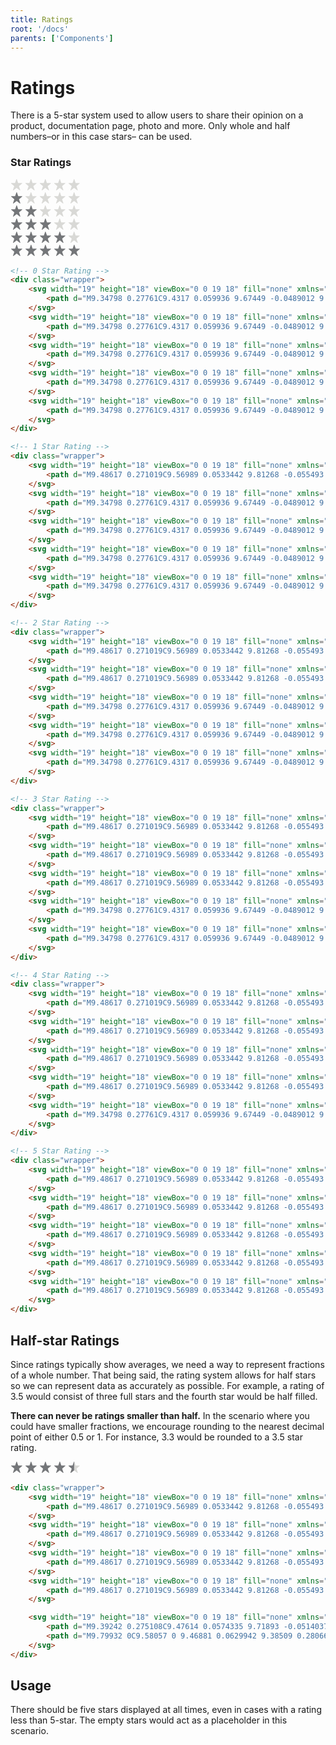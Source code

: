 ```yaml
---
title: Ratings
root: '/docs'
parents: ['Components']
---
```



# Ratings

There is a 5-star system used to allow users to share their opinion on a product, documentation page, photo and more. Only whole and half numbers–or in this case stars– can be used.

### Star Ratings

<ComponentPreview>
<div class="wrapper">
    <svg width="19" height="18" viewBox="0 0 19 18" fill="none" xmlns="http://www.w3.org/2000/svg">
        <path d="M9.34798 0.27761C9.4317 0.059936 9.67449 -0.0489012 9.8838 0.0348197C10.001 0.0766801 10.0847 0.168773 10.1266 0.27761L12.2447 6.28877H18.2308C18.4652 6.28877 18.6494 6.47296 18.6494 6.70738C18.6494 6.83296 18.5991 6.95017 18.5071 7.02552L13.5089 11.1697L15.6019 17.4571C15.6773 17.6748 15.5517 17.9176 15.334 17.9846C15.2084 18.0264 15.0661 18.0013 14.9573 17.926L9.74147 14.0999L4.52566 17.926C4.34147 18.0599 4.07356 18.0181 3.93961 17.8339C3.86426 17.7251 3.83914 17.5827 3.881 17.4571L5.97403 11.1697L0.975888 7.02552C0.800074 6.87482 0.774958 6.60691 0.934028 6.4311C1.00938 6.33901 1.11821 6.28877 1.2438 6.28877H7.22984L9.34798 0.27761Z" fill="#D9D9D6" />
    </svg>
    <svg width="19" height="18" viewBox="0 0 19 18" fill="none" xmlns="http://www.w3.org/2000/svg">
        <path d="M9.34798 0.27761C9.4317 0.059936 9.67449 -0.0489012 9.8838 0.0348197C10.001 0.0766801 10.0847 0.168773 10.1266 0.27761L12.2447 6.28877H18.2308C18.4652 6.28877 18.6494 6.47296 18.6494 6.70738C18.6494 6.83296 18.5991 6.95017 18.5071 7.02552L13.5089 11.1697L15.6019 17.4571C15.6773 17.6748 15.5517 17.9176 15.334 17.9846C15.2084 18.0264 15.0661 18.0013 14.9573 17.926L9.74147 14.0999L4.52566 17.926C4.34147 18.0599 4.07356 18.0181 3.93961 17.8339C3.86426 17.7251 3.83914 17.5827 3.881 17.4571L5.97403 11.1697L0.975888 7.02552C0.800074 6.87482 0.774958 6.60691 0.934028 6.4311C1.00938 6.33901 1.11821 6.28877 1.2438 6.28877H7.22984L9.34798 0.27761Z" fill="#D9D9D6" />
    </svg>
    <svg width="19" height="18" viewBox="0 0 19 18" fill="none" xmlns="http://www.w3.org/2000/svg">
        <path d="M9.34798 0.27761C9.4317 0.059936 9.67449 -0.0489012 9.8838 0.0348197C10.001 0.0766801 10.0847 0.168773 10.1266 0.27761L12.2447 6.28877H18.2308C18.4652 6.28877 18.6494 6.47296 18.6494 6.70738C18.6494 6.83296 18.5991 6.95017 18.5071 7.02552L13.5089 11.1697L15.6019 17.4571C15.6773 17.6748 15.5517 17.9176 15.334 17.9846C15.2084 18.0264 15.0661 18.0013 14.9573 17.926L9.74147 14.0999L4.52566 17.926C4.34147 18.0599 4.07356 18.0181 3.93961 17.8339C3.86426 17.7251 3.83914 17.5827 3.881 17.4571L5.97403 11.1697L0.975888 7.02552C0.800074 6.87482 0.774958 6.60691 0.934028 6.4311C1.00938 6.33901 1.11821 6.28877 1.2438 6.28877H7.22984L9.34798 0.27761Z" fill="#D9D9D6" />
    </svg>
    <svg width="19" height="18" viewBox="0 0 19 18" fill="none" xmlns="http://www.w3.org/2000/svg">
        <path d="M9.34798 0.27761C9.4317 0.059936 9.67449 -0.0489012 9.8838 0.0348197C10.001 0.0766801 10.0847 0.168773 10.1266 0.27761L12.2447 6.28877H18.2308C18.4652 6.28877 18.6494 6.47296 18.6494 6.70738C18.6494 6.83296 18.5991 6.95017 18.5071 7.02552L13.5089 11.1697L15.6019 17.4571C15.6773 17.6748 15.5517 17.9176 15.334 17.9846C15.2084 18.0264 15.0661 18.0013 14.9573 17.926L9.74147 14.0999L4.52566 17.926C4.34147 18.0599 4.07356 18.0181 3.93961 17.8339C3.86426 17.7251 3.83914 17.5827 3.881 17.4571L5.97403 11.1697L0.975888 7.02552C0.800074 6.87482 0.774958 6.60691 0.934028 6.4311C1.00938 6.33901 1.11821 6.28877 1.2438 6.28877H7.22984L9.34798 0.27761Z" fill="#D9D9D6" />
    </svg>
    <svg width="19" height="18" viewBox="0 0 19 18" fill="none" xmlns="http://www.w3.org/2000/svg">
        <path d="M9.34798 0.27761C9.4317 0.059936 9.67449 -0.0489012 9.8838 0.0348197C10.001 0.0766801 10.0847 0.168773 10.1266 0.27761L12.2447 6.28877H18.2308C18.4652 6.28877 18.6494 6.47296 18.6494 6.70738C18.6494 6.83296 18.5991 6.95017 18.5071 7.02552L13.5089 11.1697L15.6019 17.4571C15.6773 17.6748 15.5517 17.9176 15.334 17.9846C15.2084 18.0264 15.0661 18.0013 14.9573 17.926L9.74147 14.0999L4.52566 17.926C4.34147 18.0599 4.07356 18.0181 3.93961 17.8339C3.86426 17.7251 3.83914 17.5827 3.881 17.4571L5.97403 11.1697L0.975888 7.02552C0.800074 6.87482 0.774958 6.60691 0.934028 6.4311C1.00938 6.33901 1.11821 6.28877 1.2438 6.28877H7.22984L9.34798 0.27761Z" fill="#D9D9D6" />
    </svg>
</div>
<div class="wrapper">
    <svg width="19" height="18" viewBox="0 0 19 18" fill="none" xmlns="http://www.w3.org/2000/svg">
        <path d="M9.48617 0.271019C9.56989 0.0533442 9.81268 -0.055493 10.022 0.0282279C10.1392 0.0700883 10.2229 0.162181 10.2648 0.271019L12.3829 6.28218H18.369C18.6034 6.28218 18.7876 6.46637 18.7876 6.70079C18.7876 6.82637 18.7373 6.94358 18.6452 7.01893L13.6471 11.1631L15.7401 17.4506C15.8155 17.6682 15.6899 17.911 15.4722 17.978C15.3466 18.0199 15.2043 17.9947 15.0955 17.9194L9.87965 14.0933L4.66384 17.9194C4.47965 18.0533 4.21175 18.0115 4.07779 17.8273C4.00244 17.7185 3.97733 17.5761 4.01919 17.4506L6.11221 11.1631L1.11407 7.01893C0.938258 6.86823 0.913142 6.60032 1.07221 6.42451C1.14756 6.33241 1.2564 6.28218 1.38198 6.28218H7.36803L9.48617 0.271019Z" fill="#747679" />
    </svg>
    <svg width="19" height="18" viewBox="0 0 19 18" fill="none" xmlns="http://www.w3.org/2000/svg">
        <path d="M9.34798 0.27761C9.4317 0.059936 9.67449 -0.0489012 9.8838 0.0348197C10.001 0.0766801 10.0847 0.168773 10.1266 0.27761L12.2447 6.28877H18.2308C18.4652 6.28877 18.6494 6.47296 18.6494 6.70738C18.6494 6.83296 18.5991 6.95017 18.5071 7.02552L13.5089 11.1697L15.6019 17.4571C15.6773 17.6748 15.5517 17.9176 15.334 17.9846C15.2084 18.0264 15.0661 18.0013 14.9573 17.926L9.74147 14.0999L4.52566 17.926C4.34147 18.0599 4.07356 18.0181 3.93961 17.8339C3.86426 17.7251 3.83914 17.5827 3.881 17.4571L5.97403 11.1697L0.975888 7.02552C0.800074 6.87482 0.774958 6.60691 0.934028 6.4311C1.00938 6.33901 1.11821 6.28877 1.2438 6.28877H7.22984L9.34798 0.27761Z" fill="#D9D9D6" />
    </svg>
    <svg width="19" height="18" viewBox="0 0 19 18" fill="none" xmlns="http://www.w3.org/2000/svg">
        <path d="M9.34798 0.27761C9.4317 0.059936 9.67449 -0.0489012 9.8838 0.0348197C10.001 0.0766801 10.0847 0.168773 10.1266 0.27761L12.2447 6.28877H18.2308C18.4652 6.28877 18.6494 6.47296 18.6494 6.70738C18.6494 6.83296 18.5991 6.95017 18.5071 7.02552L13.5089 11.1697L15.6019 17.4571C15.6773 17.6748 15.5517 17.9176 15.334 17.9846C15.2084 18.0264 15.0661 18.0013 14.9573 17.926L9.74147 14.0999L4.52566 17.926C4.34147 18.0599 4.07356 18.0181 3.93961 17.8339C3.86426 17.7251 3.83914 17.5827 3.881 17.4571L5.97403 11.1697L0.975888 7.02552C0.800074 6.87482 0.774958 6.60691 0.934028 6.4311C1.00938 6.33901 1.11821 6.28877 1.2438 6.28877H7.22984L9.34798 0.27761Z" fill="#D9D9D6" />
    </svg>
    <svg width="19" height="18" viewBox="0 0 19 18" fill="none" xmlns="http://www.w3.org/2000/svg">
        <path d="M9.34798 0.27761C9.4317 0.059936 9.67449 -0.0489012 9.8838 0.0348197C10.001 0.0766801 10.0847 0.168773 10.1266 0.27761L12.2447 6.28877H18.2308C18.4652 6.28877 18.6494 6.47296 18.6494 6.70738C18.6494 6.83296 18.5991 6.95017 18.5071 7.02552L13.5089 11.1697L15.6019 17.4571C15.6773 17.6748 15.5517 17.9176 15.334 17.9846C15.2084 18.0264 15.0661 18.0013 14.9573 17.926L9.74147 14.0999L4.52566 17.926C4.34147 18.0599 4.07356 18.0181 3.93961 17.8339C3.86426 17.7251 3.83914 17.5827 3.881 17.4571L5.97403 11.1697L0.975888 7.02552C0.800074 6.87482 0.774958 6.60691 0.934028 6.4311C1.00938 6.33901 1.11821 6.28877 1.2438 6.28877H7.22984L9.34798 0.27761Z" fill="#D9D9D6" />
    </svg>
    <svg width="19" height="18" viewBox="0 0 19 18" fill="none" xmlns="http://www.w3.org/2000/svg">
        <path d="M9.34798 0.27761C9.4317 0.059936 9.67449 -0.0489012 9.8838 0.0348197C10.001 0.0766801 10.0847 0.168773 10.1266 0.27761L12.2447 6.28877H18.2308C18.4652 6.28877 18.6494 6.47296 18.6494 6.70738C18.6494 6.83296 18.5991 6.95017 18.5071 7.02552L13.5089 11.1697L15.6019 17.4571C15.6773 17.6748 15.5517 17.9176 15.334 17.9846C15.2084 18.0264 15.0661 18.0013 14.9573 17.926L9.74147 14.0999L4.52566 17.926C4.34147 18.0599 4.07356 18.0181 3.93961 17.8339C3.86426 17.7251 3.83914 17.5827 3.881 17.4571L5.97403 11.1697L0.975888 7.02552C0.800074 6.87482 0.774958 6.60691 0.934028 6.4311C1.00938 6.33901 1.11821 6.28877 1.2438 6.28877H7.22984L9.34798 0.27761Z" fill="#D9D9D6" />
    </svg>
</div>
<div class="wrapper">
    <svg width="19" height="18" viewBox="0 0 19 18" fill="none" xmlns="http://www.w3.org/2000/svg">
        <path d="M9.48617 0.271019C9.56989 0.0533442 9.81268 -0.055493 10.022 0.0282279C10.1392 0.0700883 10.2229 0.162181 10.2648 0.271019L12.3829 6.28218H18.369C18.6034 6.28218 18.7876 6.46637 18.7876 6.70079C18.7876 6.82637 18.7373 6.94358 18.6452 7.01893L13.6471 11.1631L15.7401 17.4506C15.8155 17.6682 15.6899 17.911 15.4722 17.978C15.3466 18.0199 15.2043 17.9947 15.0955 17.9194L9.87965 14.0933L4.66384 17.9194C4.47965 18.0533 4.21175 18.0115 4.07779 17.8273C4.00244 17.7185 3.97733 17.5761 4.01919 17.4506L6.11221 11.1631L1.11407 7.01893C0.938258 6.86823 0.913142 6.60032 1.07221 6.42451C1.14756 6.33241 1.2564 6.28218 1.38198 6.28218H7.36803L9.48617 0.271019Z" fill="#747679" />
    </svg>
    <svg width="19" height="18" viewBox="0 0 19 18" fill="none" xmlns="http://www.w3.org/2000/svg">
        <path d="M9.48617 0.271019C9.56989 0.0533442 9.81268 -0.055493 10.022 0.0282279C10.1392 0.0700883 10.2229 0.162181 10.2648 0.271019L12.3829 6.28218H18.369C18.6034 6.28218 18.7876 6.46637 18.7876 6.70079C18.7876 6.82637 18.7373 6.94358 18.6452 7.01893L13.6471 11.1631L15.7401 17.4506C15.8155 17.6682 15.6899 17.911 15.4722 17.978C15.3466 18.0199 15.2043 17.9947 15.0955 17.9194L9.87965 14.0933L4.66384 17.9194C4.47965 18.0533 4.21175 18.0115 4.07779 17.8273C4.00244 17.7185 3.97733 17.5761 4.01919 17.4506L6.11221 11.1631L1.11407 7.01893C0.938258 6.86823 0.913142 6.60032 1.07221 6.42451C1.14756 6.33241 1.2564 6.28218 1.38198 6.28218H7.36803L9.48617 0.271019Z" fill="#747679" />
    </svg>
    <svg width="19" height="18" viewBox="0 0 19 18" fill="none" xmlns="http://www.w3.org/2000/svg">
        <path d="M9.34798 0.27761C9.4317 0.059936 9.67449 -0.0489012 9.8838 0.0348197C10.001 0.0766801 10.0847 0.168773 10.1266 0.27761L12.2447 6.28877H18.2308C18.4652 6.28877 18.6494 6.47296 18.6494 6.70738C18.6494 6.83296 18.5991 6.95017 18.5071 7.02552L13.5089 11.1697L15.6019 17.4571C15.6773 17.6748 15.5517 17.9176 15.334 17.9846C15.2084 18.0264 15.0661 18.0013 14.9573 17.926L9.74147 14.0999L4.52566 17.926C4.34147 18.0599 4.07356 18.0181 3.93961 17.8339C3.86426 17.7251 3.83914 17.5827 3.881 17.4571L5.97403 11.1697L0.975888 7.02552C0.800074 6.87482 0.774958 6.60691 0.934028 6.4311C1.00938 6.33901 1.11821 6.28877 1.2438 6.28877H7.22984L9.34798 0.27761Z" fill="#D9D9D6" />
    </svg>
    <svg width="19" height="18" viewBox="0 0 19 18" fill="none" xmlns="http://www.w3.org/2000/svg">
        <path d="M9.34798 0.27761C9.4317 0.059936 9.67449 -0.0489012 9.8838 0.0348197C10.001 0.0766801 10.0847 0.168773 10.1266 0.27761L12.2447 6.28877H18.2308C18.4652 6.28877 18.6494 6.47296 18.6494 6.70738C18.6494 6.83296 18.5991 6.95017 18.5071 7.02552L13.5089 11.1697L15.6019 17.4571C15.6773 17.6748 15.5517 17.9176 15.334 17.9846C15.2084 18.0264 15.0661 18.0013 14.9573 17.926L9.74147 14.0999L4.52566 17.926C4.34147 18.0599 4.07356 18.0181 3.93961 17.8339C3.86426 17.7251 3.83914 17.5827 3.881 17.4571L5.97403 11.1697L0.975888 7.02552C0.800074 6.87482 0.774958 6.60691 0.934028 6.4311C1.00938 6.33901 1.11821 6.28877 1.2438 6.28877H7.22984L9.34798 0.27761Z" fill="#D9D9D6" />
    </svg>
    <svg width="19" height="18" viewBox="0 0 19 18" fill="none" xmlns="http://www.w3.org/2000/svg">
        <path d="M9.34798 0.27761C9.4317 0.059936 9.67449 -0.0489012 9.8838 0.0348197C10.001 0.0766801 10.0847 0.168773 10.1266 0.27761L12.2447 6.28877H18.2308C18.4652 6.28877 18.6494 6.47296 18.6494 6.70738C18.6494 6.83296 18.5991 6.95017 18.5071 7.02552L13.5089 11.1697L15.6019 17.4571C15.6773 17.6748 15.5517 17.9176 15.334 17.9846C15.2084 18.0264 15.0661 18.0013 14.9573 17.926L9.74147 14.0999L4.52566 17.926C4.34147 18.0599 4.07356 18.0181 3.93961 17.8339C3.86426 17.7251 3.83914 17.5827 3.881 17.4571L5.97403 11.1697L0.975888 7.02552C0.800074 6.87482 0.774958 6.60691 0.934028 6.4311C1.00938 6.33901 1.11821 6.28877 1.2438 6.28877H7.22984L9.34798 0.27761Z" fill="#D9D9D6" />
    </svg>
</div>
<div class="wrapper">
    <svg width="19" height="18" viewBox="0 0 19 18" fill="none" xmlns="http://www.w3.org/2000/svg">
        <path d="M9.48617 0.271019C9.56989 0.0533442 9.81268 -0.055493 10.022 0.0282279C10.1392 0.0700883 10.2229 0.162181 10.2648 0.271019L12.3829 6.28218H18.369C18.6034 6.28218 18.7876 6.46637 18.7876 6.70079C18.7876 6.82637 18.7373 6.94358 18.6452 7.01893L13.6471 11.1631L15.7401 17.4506C15.8155 17.6682 15.6899 17.911 15.4722 17.978C15.3466 18.0199 15.2043 17.9947 15.0955 17.9194L9.87965 14.0933L4.66384 17.9194C4.47965 18.0533 4.21175 18.0115 4.07779 17.8273C4.00244 17.7185 3.97733 17.5761 4.01919 17.4506L6.11221 11.1631L1.11407 7.01893C0.938258 6.86823 0.913142 6.60032 1.07221 6.42451C1.14756 6.33241 1.2564 6.28218 1.38198 6.28218H7.36803L9.48617 0.271019Z" fill="#747679" />
    </svg>
    <svg width="19" height="18" viewBox="0 0 19 18" fill="none" xmlns="http://www.w3.org/2000/svg">
        <path d="M9.48617 0.271019C9.56989 0.0533442 9.81268 -0.055493 10.022 0.0282279C10.1392 0.0700883 10.2229 0.162181 10.2648 0.271019L12.3829 6.28218H18.369C18.6034 6.28218 18.7876 6.46637 18.7876 6.70079C18.7876 6.82637 18.7373 6.94358 18.6452 7.01893L13.6471 11.1631L15.7401 17.4506C15.8155 17.6682 15.6899 17.911 15.4722 17.978C15.3466 18.0199 15.2043 17.9947 15.0955 17.9194L9.87965 14.0933L4.66384 17.9194C4.47965 18.0533 4.21175 18.0115 4.07779 17.8273C4.00244 17.7185 3.97733 17.5761 4.01919 17.4506L6.11221 11.1631L1.11407 7.01893C0.938258 6.86823 0.913142 6.60032 1.07221 6.42451C1.14756 6.33241 1.2564 6.28218 1.38198 6.28218H7.36803L9.48617 0.271019Z" fill="#747679" />
    </svg>
    <svg width="19" height="18" viewBox="0 0 19 18" fill="none" xmlns="http://www.w3.org/2000/svg">
        <path d="M9.48617 0.271019C9.56989 0.0533442 9.81268 -0.055493 10.022 0.0282279C10.1392 0.0700883 10.2229 0.162181 10.2648 0.271019L12.3829 6.28218H18.369C18.6034 6.28218 18.7876 6.46637 18.7876 6.70079C18.7876 6.82637 18.7373 6.94358 18.6452 7.01893L13.6471 11.1631L15.7401 17.4506C15.8155 17.6682 15.6899 17.911 15.4722 17.978C15.3466 18.0199 15.2043 17.9947 15.0955 17.9194L9.87965 14.0933L4.66384 17.9194C4.47965 18.0533 4.21175 18.0115 4.07779 17.8273C4.00244 17.7185 3.97733 17.5761 4.01919 17.4506L6.11221 11.1631L1.11407 7.01893C0.938258 6.86823 0.913142 6.60032 1.07221 6.42451C1.14756 6.33241 1.2564 6.28218 1.38198 6.28218H7.36803L9.48617 0.271019Z" fill="#747679" />
    </svg>
    <svg width="19" height="18" viewBox="0 0 19 18" fill="none" xmlns="http://www.w3.org/2000/svg">
        <path d="M9.34798 0.27761C9.4317 0.059936 9.67449 -0.0489012 9.8838 0.0348197C10.001 0.0766801 10.0847 0.168773 10.1266 0.27761L12.2447 6.28877H18.2308C18.4652 6.28877 18.6494 6.47296 18.6494 6.70738C18.6494 6.83296 18.5991 6.95017 18.5071 7.02552L13.5089 11.1697L15.6019 17.4571C15.6773 17.6748 15.5517 17.9176 15.334 17.9846C15.2084 18.0264 15.0661 18.0013 14.9573 17.926L9.74147 14.0999L4.52566 17.926C4.34147 18.0599 4.07356 18.0181 3.93961 17.8339C3.86426 17.7251 3.83914 17.5827 3.881 17.4571L5.97403 11.1697L0.975888 7.02552C0.800074 6.87482 0.774958 6.60691 0.934028 6.4311C1.00938 6.33901 1.11821 6.28877 1.2438 6.28877H7.22984L9.34798 0.27761Z" fill="#D9D9D6" />
    </svg>
    <svg width="19" height="18" viewBox="0 0 19 18" fill="none" xmlns="http://www.w3.org/2000/svg">
        <path d="M9.34798 0.27761C9.4317 0.059936 9.67449 -0.0489012 9.8838 0.0348197C10.001 0.0766801 10.0847 0.168773 10.1266 0.27761L12.2447 6.28877H18.2308C18.4652 6.28877 18.6494 6.47296 18.6494 6.70738C18.6494 6.83296 18.5991 6.95017 18.5071 7.02552L13.5089 11.1697L15.6019 17.4571C15.6773 17.6748 15.5517 17.9176 15.334 17.9846C15.2084 18.0264 15.0661 18.0013 14.9573 17.926L9.74147 14.0999L4.52566 17.926C4.34147 18.0599 4.07356 18.0181 3.93961 17.8339C3.86426 17.7251 3.83914 17.5827 3.881 17.4571L5.97403 11.1697L0.975888 7.02552C0.800074 6.87482 0.774958 6.60691 0.934028 6.4311C1.00938 6.33901 1.11821 6.28877 1.2438 6.28877H7.22984L9.34798 0.27761Z" fill="#D9D9D6" />
    </svg>
</div>
<div class="wrapper">
    <svg width="19" height="18" viewBox="0 0 19 18" fill="none" xmlns="http://www.w3.org/2000/svg">
        <path d="M9.48617 0.271019C9.56989 0.0533442 9.81268 -0.055493 10.022 0.0282279C10.1392 0.0700883 10.2229 0.162181 10.2648 0.271019L12.3829 6.28218H18.369C18.6034 6.28218 18.7876 6.46637 18.7876 6.70079C18.7876 6.82637 18.7373 6.94358 18.6452 7.01893L13.6471 11.1631L15.7401 17.4506C15.8155 17.6682 15.6899 17.911 15.4722 17.978C15.3466 18.0199 15.2043 17.9947 15.0955 17.9194L9.87965 14.0933L4.66384 17.9194C4.47965 18.0533 4.21175 18.0115 4.07779 17.8273C4.00244 17.7185 3.97733 17.5761 4.01919 17.4506L6.11221 11.1631L1.11407 7.01893C0.938258 6.86823 0.913142 6.60032 1.07221 6.42451C1.14756 6.33241 1.2564 6.28218 1.38198 6.28218H7.36803L9.48617 0.271019Z" fill="#747679" />
    </svg>
    <svg width="19" height="18" viewBox="0 0 19 18" fill="none" xmlns="http://www.w3.org/2000/svg">
        <path d="M9.48617 0.271019C9.56989 0.0533442 9.81268 -0.055493 10.022 0.0282279C10.1392 0.0700883 10.2229 0.162181 10.2648 0.271019L12.3829 6.28218H18.369C18.6034 6.28218 18.7876 6.46637 18.7876 6.70079C18.7876 6.82637 18.7373 6.94358 18.6452 7.01893L13.6471 11.1631L15.7401 17.4506C15.8155 17.6682 15.6899 17.911 15.4722 17.978C15.3466 18.0199 15.2043 17.9947 15.0955 17.9194L9.87965 14.0933L4.66384 17.9194C4.47965 18.0533 4.21175 18.0115 4.07779 17.8273C4.00244 17.7185 3.97733 17.5761 4.01919 17.4506L6.11221 11.1631L1.11407 7.01893C0.938258 6.86823 0.913142 6.60032 1.07221 6.42451C1.14756 6.33241 1.2564 6.28218 1.38198 6.28218H7.36803L9.48617 0.271019Z" fill="#747679" />
    </svg>
    <svg width="19" height="18" viewBox="0 0 19 18" fill="none" xmlns="http://www.w3.org/2000/svg">
        <path d="M9.48617 0.271019C9.56989 0.0533442 9.81268 -0.055493 10.022 0.0282279C10.1392 0.0700883 10.2229 0.162181 10.2648 0.271019L12.3829 6.28218H18.369C18.6034 6.28218 18.7876 6.46637 18.7876 6.70079C18.7876 6.82637 18.7373 6.94358 18.6452 7.01893L13.6471 11.1631L15.7401 17.4506C15.8155 17.6682 15.6899 17.911 15.4722 17.978C15.3466 18.0199 15.2043 17.9947 15.0955 17.9194L9.87965 14.0933L4.66384 17.9194C4.47965 18.0533 4.21175 18.0115 4.07779 17.8273C4.00244 17.7185 3.97733 17.5761 4.01919 17.4506L6.11221 11.1631L1.11407 7.01893C0.938258 6.86823 0.913142 6.60032 1.07221 6.42451C1.14756 6.33241 1.2564 6.28218 1.38198 6.28218H7.36803L9.48617 0.271019Z" fill="#747679" />
    </svg>
    <svg width="19" height="18" viewBox="0 0 19 18" fill="none" xmlns="http://www.w3.org/2000/svg">
        <path d="M9.48617 0.271019C9.56989 0.0533442 9.81268 -0.055493 10.022 0.0282279C10.1392 0.0700883 10.2229 0.162181 10.2648 0.271019L12.3829 6.28218H18.369C18.6034 6.28218 18.7876 6.46637 18.7876 6.70079C18.7876 6.82637 18.7373 6.94358 18.6452 7.01893L13.6471 11.1631L15.7401 17.4506C15.8155 17.6682 15.6899 17.911 15.4722 17.978C15.3466 18.0199 15.2043 17.9947 15.0955 17.9194L9.87965 14.0933L4.66384 17.9194C4.47965 18.0533 4.21175 18.0115 4.07779 17.8273C4.00244 17.7185 3.97733 17.5761 4.01919 17.4506L6.11221 11.1631L1.11407 7.01893C0.938258 6.86823 0.913142 6.60032 1.07221 6.42451C1.14756 6.33241 1.2564 6.28218 1.38198 6.28218H7.36803L9.48617 0.271019Z" fill="#747679" />
    </svg>
    <svg width="19" height="18" viewBox="0 0 19 18" fill="none" xmlns="http://www.w3.org/2000/svg">
        <path d="M9.34798 0.27761C9.4317 0.059936 9.67449 -0.0489012 9.8838 0.0348197C10.001 0.0766801 10.0847 0.168773 10.1266 0.27761L12.2447 6.28877H18.2308C18.4652 6.28877 18.6494 6.47296 18.6494 6.70738C18.6494 6.83296 18.5991 6.95017 18.5071 7.02552L13.5089 11.1697L15.6019 17.4571C15.6773 17.6748 15.5517 17.9176 15.334 17.9846C15.2084 18.0264 15.0661 18.0013 14.9573 17.926L9.74147 14.0999L4.52566 17.926C4.34147 18.0599 4.07356 18.0181 3.93961 17.8339C3.86426 17.7251 3.83914 17.5827 3.881 17.4571L5.97403 11.1697L0.975888 7.02552C0.800074 6.87482 0.774958 6.60691 0.934028 6.4311C1.00938 6.33901 1.11821 6.28877 1.2438 6.28877H7.22984L9.34798 0.27761Z" fill="#D9D9D6" />
    </svg>
</div>
<div class="wrapper">
    <svg width="19" height="18" viewBox="0 0 19 18" fill="none" xmlns="http://www.w3.org/2000/svg">
        <path d="M9.48617 0.271019C9.56989 0.0533442 9.81268 -0.055493 10.022 0.0282279C10.1392 0.0700883 10.2229 0.162181 10.2648 0.271019L12.3829 6.28218H18.369C18.6034 6.28218 18.7876 6.46637 18.7876 6.70079C18.7876 6.82637 18.7373 6.94358 18.6452 7.01893L13.6471 11.1631L15.7401 17.4506C15.8155 17.6682 15.6899 17.911 15.4722 17.978C15.3466 18.0199 15.2043 17.9947 15.0955 17.9194L9.87965 14.0933L4.66384 17.9194C4.47965 18.0533 4.21175 18.0115 4.07779 17.8273C4.00244 17.7185 3.97733 17.5761 4.01919 17.4506L6.11221 11.1631L1.11407 7.01893C0.938258 6.86823 0.913142 6.60032 1.07221 6.42451C1.14756 6.33241 1.2564 6.28218 1.38198 6.28218H7.36803L9.48617 0.271019Z" fill="#747679" />
    </svg>
    <svg width="19" height="18" viewBox="0 0 19 18" fill="none" xmlns="http://www.w3.org/2000/svg">
        <path d="M9.48617 0.271019C9.56989 0.0533442 9.81268 -0.055493 10.022 0.0282279C10.1392 0.0700883 10.2229 0.162181 10.2648 0.271019L12.3829 6.28218H18.369C18.6034 6.28218 18.7876 6.46637 18.7876 6.70079C18.7876 6.82637 18.7373 6.94358 18.6452 7.01893L13.6471 11.1631L15.7401 17.4506C15.8155 17.6682 15.6899 17.911 15.4722 17.978C15.3466 18.0199 15.2043 17.9947 15.0955 17.9194L9.87965 14.0933L4.66384 17.9194C4.47965 18.0533 4.21175 18.0115 4.07779 17.8273C4.00244 17.7185 3.97733 17.5761 4.01919 17.4506L6.11221 11.1631L1.11407 7.01893C0.938258 6.86823 0.913142 6.60032 1.07221 6.42451C1.14756 6.33241 1.2564 6.28218 1.38198 6.28218H7.36803L9.48617 0.271019Z" fill="#747679" />
    </svg>
    <svg width="19" height="18" viewBox="0 0 19 18" fill="none" xmlns="http://www.w3.org/2000/svg">
        <path d="M9.48617 0.271019C9.56989 0.0533442 9.81268 -0.055493 10.022 0.0282279C10.1392 0.0700883 10.2229 0.162181 10.2648 0.271019L12.3829 6.28218H18.369C18.6034 6.28218 18.7876 6.46637 18.7876 6.70079C18.7876 6.82637 18.7373 6.94358 18.6452 7.01893L13.6471 11.1631L15.7401 17.4506C15.8155 17.6682 15.6899 17.911 15.4722 17.978C15.3466 18.0199 15.2043 17.9947 15.0955 17.9194L9.87965 14.0933L4.66384 17.9194C4.47965 18.0533 4.21175 18.0115 4.07779 17.8273C4.00244 17.7185 3.97733 17.5761 4.01919 17.4506L6.11221 11.1631L1.11407 7.01893C0.938258 6.86823 0.913142 6.60032 1.07221 6.42451C1.14756 6.33241 1.2564 6.28218 1.38198 6.28218H7.36803L9.48617 0.271019Z" fill="#747679" />
    </svg>
    <svg width="19" height="18" viewBox="0 0 19 18" fill="none" xmlns="http://www.w3.org/2000/svg">
        <path d="M9.48617 0.271019C9.56989 0.0533442 9.81268 -0.055493 10.022 0.0282279C10.1392 0.0700883 10.2229 0.162181 10.2648 0.271019L12.3829 6.28218H18.369C18.6034 6.28218 18.7876 6.46637 18.7876 6.70079C18.7876 6.82637 18.7373 6.94358 18.6452 7.01893L13.6471 11.1631L15.7401 17.4506C15.8155 17.6682 15.6899 17.911 15.4722 17.978C15.3466 18.0199 15.2043 17.9947 15.0955 17.9194L9.87965 14.0933L4.66384 17.9194C4.47965 18.0533 4.21175 18.0115 4.07779 17.8273C4.00244 17.7185 3.97733 17.5761 4.01919 17.4506L6.11221 11.1631L1.11407 7.01893C0.938258 6.86823 0.913142 6.60032 1.07221 6.42451C1.14756 6.33241 1.2564 6.28218 1.38198 6.28218H7.36803L9.48617 0.271019Z" fill="#747679" />
    </svg>
    <svg width="19" height="18" viewBox="0 0 19 18" fill="none" xmlns="http://www.w3.org/2000/svg">
        <path d="M9.48617 0.271019C9.56989 0.0533442 9.81268 -0.055493 10.022 0.0282279C10.1392 0.0700883 10.2229 0.162181 10.2648 0.271019L12.3829 6.28218H18.369C18.6034 6.28218 18.7876 6.46637 18.7876 6.70079C18.7876 6.82637 18.7373 6.94358 18.6452 7.01893L13.6471 11.1631L15.7401 17.4506C15.8155 17.6682 15.6899 17.911 15.4722 17.978C15.3466 18.0199 15.2043 17.9947 15.0955 17.9194L9.87965 14.0933L4.66384 17.9194C4.47965 18.0533 4.21175 18.0115 4.07779 17.8273C4.00244 17.7185 3.97733 17.5761 4.01919 17.4506L6.11221 11.1631L1.11407 7.01893C0.938258 6.86823 0.913142 6.60032 1.07221 6.42451C1.14756 6.33241 1.2564 6.28218 1.38198 6.28218H7.36803L9.48617 0.271019Z" fill="#747679" />
    </svg>
</div>
</ComponentPreview>

```html
<!-- 0 Star Rating -->
<div class="wrapper">
    <svg width="19" height="18" viewBox="0 0 19 18" fill="none" xmlns="http://www.w3.org/2000/svg">
        <path d="M9.34798 0.27761C9.4317 0.059936 9.67449 -0.0489012 9.8838 0.0348197C10.001 0.0766801 10.0847 0.168773 10.1266 0.27761L12.2447 6.28877H18.2308C18.4652 6.28877 18.6494 6.47296 18.6494 6.70738C18.6494 6.83296 18.5991 6.95017 18.5071 7.02552L13.5089 11.1697L15.6019 17.4571C15.6773 17.6748 15.5517 17.9176 15.334 17.9846C15.2084 18.0264 15.0661 18.0013 14.9573 17.926L9.74147 14.0999L4.52566 17.926C4.34147 18.0599 4.07356 18.0181 3.93961 17.8339C3.86426 17.7251 3.83914 17.5827 3.881 17.4571L5.97403 11.1697L0.975888 7.02552C0.800074 6.87482 0.774958 6.60691 0.934028 6.4311C1.00938 6.33901 1.11821 6.28877 1.2438 6.28877H7.22984L9.34798 0.27761Z" fill="#D9D9D6" />
    </svg>
    <svg width="19" height="18" viewBox="0 0 19 18" fill="none" xmlns="http://www.w3.org/2000/svg">
        <path d="M9.34798 0.27761C9.4317 0.059936 9.67449 -0.0489012 9.8838 0.0348197C10.001 0.0766801 10.0847 0.168773 10.1266 0.27761L12.2447 6.28877H18.2308C18.4652 6.28877 18.6494 6.47296 18.6494 6.70738C18.6494 6.83296 18.5991 6.95017 18.5071 7.02552L13.5089 11.1697L15.6019 17.4571C15.6773 17.6748 15.5517 17.9176 15.334 17.9846C15.2084 18.0264 15.0661 18.0013 14.9573 17.926L9.74147 14.0999L4.52566 17.926C4.34147 18.0599 4.07356 18.0181 3.93961 17.8339C3.86426 17.7251 3.83914 17.5827 3.881 17.4571L5.97403 11.1697L0.975888 7.02552C0.800074 6.87482 0.774958 6.60691 0.934028 6.4311C1.00938 6.33901 1.11821 6.28877 1.2438 6.28877H7.22984L9.34798 0.27761Z" fill="#D9D9D6" />
    </svg>
    <svg width="19" height="18" viewBox="0 0 19 18" fill="none" xmlns="http://www.w3.org/2000/svg">
        <path d="M9.34798 0.27761C9.4317 0.059936 9.67449 -0.0489012 9.8838 0.0348197C10.001 0.0766801 10.0847 0.168773 10.1266 0.27761L12.2447 6.28877H18.2308C18.4652 6.28877 18.6494 6.47296 18.6494 6.70738C18.6494 6.83296 18.5991 6.95017 18.5071 7.02552L13.5089 11.1697L15.6019 17.4571C15.6773 17.6748 15.5517 17.9176 15.334 17.9846C15.2084 18.0264 15.0661 18.0013 14.9573 17.926L9.74147 14.0999L4.52566 17.926C4.34147 18.0599 4.07356 18.0181 3.93961 17.8339C3.86426 17.7251 3.83914 17.5827 3.881 17.4571L5.97403 11.1697L0.975888 7.02552C0.800074 6.87482 0.774958 6.60691 0.934028 6.4311C1.00938 6.33901 1.11821 6.28877 1.2438 6.28877H7.22984L9.34798 0.27761Z" fill="#D9D9D6" />
    </svg>
    <svg width="19" height="18" viewBox="0 0 19 18" fill="none" xmlns="http://www.w3.org/2000/svg">
        <path d="M9.34798 0.27761C9.4317 0.059936 9.67449 -0.0489012 9.8838 0.0348197C10.001 0.0766801 10.0847 0.168773 10.1266 0.27761L12.2447 6.28877H18.2308C18.4652 6.28877 18.6494 6.47296 18.6494 6.70738C18.6494 6.83296 18.5991 6.95017 18.5071 7.02552L13.5089 11.1697L15.6019 17.4571C15.6773 17.6748 15.5517 17.9176 15.334 17.9846C15.2084 18.0264 15.0661 18.0013 14.9573 17.926L9.74147 14.0999L4.52566 17.926C4.34147 18.0599 4.07356 18.0181 3.93961 17.8339C3.86426 17.7251 3.83914 17.5827 3.881 17.4571L5.97403 11.1697L0.975888 7.02552C0.800074 6.87482 0.774958 6.60691 0.934028 6.4311C1.00938 6.33901 1.11821 6.28877 1.2438 6.28877H7.22984L9.34798 0.27761Z" fill="#D9D9D6" />
    </svg>
    <svg width="19" height="18" viewBox="0 0 19 18" fill="none" xmlns="http://www.w3.org/2000/svg">
        <path d="M9.34798 0.27761C9.4317 0.059936 9.67449 -0.0489012 9.8838 0.0348197C10.001 0.0766801 10.0847 0.168773 10.1266 0.27761L12.2447 6.28877H18.2308C18.4652 6.28877 18.6494 6.47296 18.6494 6.70738C18.6494 6.83296 18.5991 6.95017 18.5071 7.02552L13.5089 11.1697L15.6019 17.4571C15.6773 17.6748 15.5517 17.9176 15.334 17.9846C15.2084 18.0264 15.0661 18.0013 14.9573 17.926L9.74147 14.0999L4.52566 17.926C4.34147 18.0599 4.07356 18.0181 3.93961 17.8339C3.86426 17.7251 3.83914 17.5827 3.881 17.4571L5.97403 11.1697L0.975888 7.02552C0.800074 6.87482 0.774958 6.60691 0.934028 6.4311C1.00938 6.33901 1.11821 6.28877 1.2438 6.28877H7.22984L9.34798 0.27761Z" fill="#D9D9D6" />
    </svg>
</div>

<!-- 1 Star Rating -->
<div class="wrapper">
    <svg width="19" height="18" viewBox="0 0 19 18" fill="none" xmlns="http://www.w3.org/2000/svg">
        <path d="M9.48617 0.271019C9.56989 0.0533442 9.81268 -0.055493 10.022 0.0282279C10.1392 0.0700883 10.2229 0.162181 10.2648 0.271019L12.3829 6.28218H18.369C18.6034 6.28218 18.7876 6.46637 18.7876 6.70079C18.7876 6.82637 18.7373 6.94358 18.6452 7.01893L13.6471 11.1631L15.7401 17.4506C15.8155 17.6682 15.6899 17.911 15.4722 17.978C15.3466 18.0199 15.2043 17.9947 15.0955 17.9194L9.87965 14.0933L4.66384 17.9194C4.47965 18.0533 4.21175 18.0115 4.07779 17.8273C4.00244 17.7185 3.97733 17.5761 4.01919 17.4506L6.11221 11.1631L1.11407 7.01893C0.938258 6.86823 0.913142 6.60032 1.07221 6.42451C1.14756 6.33241 1.2564 6.28218 1.38198 6.28218H7.36803L9.48617 0.271019Z" fill="#747679" />
    </svg>
    <svg width="19" height="18" viewBox="0 0 19 18" fill="none" xmlns="http://www.w3.org/2000/svg">
        <path d="M9.34798 0.27761C9.4317 0.059936 9.67449 -0.0489012 9.8838 0.0348197C10.001 0.0766801 10.0847 0.168773 10.1266 0.27761L12.2447 6.28877H18.2308C18.4652 6.28877 18.6494 6.47296 18.6494 6.70738C18.6494 6.83296 18.5991 6.95017 18.5071 7.02552L13.5089 11.1697L15.6019 17.4571C15.6773 17.6748 15.5517 17.9176 15.334 17.9846C15.2084 18.0264 15.0661 18.0013 14.9573 17.926L9.74147 14.0999L4.52566 17.926C4.34147 18.0599 4.07356 18.0181 3.93961 17.8339C3.86426 17.7251 3.83914 17.5827 3.881 17.4571L5.97403 11.1697L0.975888 7.02552C0.800074 6.87482 0.774958 6.60691 0.934028 6.4311C1.00938 6.33901 1.11821 6.28877 1.2438 6.28877H7.22984L9.34798 0.27761Z" fill="#D9D9D6" />
    </svg>
    <svg width="19" height="18" viewBox="0 0 19 18" fill="none" xmlns="http://www.w3.org/2000/svg">
        <path d="M9.34798 0.27761C9.4317 0.059936 9.67449 -0.0489012 9.8838 0.0348197C10.001 0.0766801 10.0847 0.168773 10.1266 0.27761L12.2447 6.28877H18.2308C18.4652 6.28877 18.6494 6.47296 18.6494 6.70738C18.6494 6.83296 18.5991 6.95017 18.5071 7.02552L13.5089 11.1697L15.6019 17.4571C15.6773 17.6748 15.5517 17.9176 15.334 17.9846C15.2084 18.0264 15.0661 18.0013 14.9573 17.926L9.74147 14.0999L4.52566 17.926C4.34147 18.0599 4.07356 18.0181 3.93961 17.8339C3.86426 17.7251 3.83914 17.5827 3.881 17.4571L5.97403 11.1697L0.975888 7.02552C0.800074 6.87482 0.774958 6.60691 0.934028 6.4311C1.00938 6.33901 1.11821 6.28877 1.2438 6.28877H7.22984L9.34798 0.27761Z" fill="#D9D9D6" />
    </svg>
    <svg width="19" height="18" viewBox="0 0 19 18" fill="none" xmlns="http://www.w3.org/2000/svg">
        <path d="M9.34798 0.27761C9.4317 0.059936 9.67449 -0.0489012 9.8838 0.0348197C10.001 0.0766801 10.0847 0.168773 10.1266 0.27761L12.2447 6.28877H18.2308C18.4652 6.28877 18.6494 6.47296 18.6494 6.70738C18.6494 6.83296 18.5991 6.95017 18.5071 7.02552L13.5089 11.1697L15.6019 17.4571C15.6773 17.6748 15.5517 17.9176 15.334 17.9846C15.2084 18.0264 15.0661 18.0013 14.9573 17.926L9.74147 14.0999L4.52566 17.926C4.34147 18.0599 4.07356 18.0181 3.93961 17.8339C3.86426 17.7251 3.83914 17.5827 3.881 17.4571L5.97403 11.1697L0.975888 7.02552C0.800074 6.87482 0.774958 6.60691 0.934028 6.4311C1.00938 6.33901 1.11821 6.28877 1.2438 6.28877H7.22984L9.34798 0.27761Z" fill="#D9D9D6" />
    </svg>
    <svg width="19" height="18" viewBox="0 0 19 18" fill="none" xmlns="http://www.w3.org/2000/svg">
        <path d="M9.34798 0.27761C9.4317 0.059936 9.67449 -0.0489012 9.8838 0.0348197C10.001 0.0766801 10.0847 0.168773 10.1266 0.27761L12.2447 6.28877H18.2308C18.4652 6.28877 18.6494 6.47296 18.6494 6.70738C18.6494 6.83296 18.5991 6.95017 18.5071 7.02552L13.5089 11.1697L15.6019 17.4571C15.6773 17.6748 15.5517 17.9176 15.334 17.9846C15.2084 18.0264 15.0661 18.0013 14.9573 17.926L9.74147 14.0999L4.52566 17.926C4.34147 18.0599 4.07356 18.0181 3.93961 17.8339C3.86426 17.7251 3.83914 17.5827 3.881 17.4571L5.97403 11.1697L0.975888 7.02552C0.800074 6.87482 0.774958 6.60691 0.934028 6.4311C1.00938 6.33901 1.11821 6.28877 1.2438 6.28877H7.22984L9.34798 0.27761Z" fill="#D9D9D6" />
    </svg>
</div>

<!-- 2 Star Rating -->
<div class="wrapper">
    <svg width="19" height="18" viewBox="0 0 19 18" fill="none" xmlns="http://www.w3.org/2000/svg">
        <path d="M9.48617 0.271019C9.56989 0.0533442 9.81268 -0.055493 10.022 0.0282279C10.1392 0.0700883 10.2229 0.162181 10.2648 0.271019L12.3829 6.28218H18.369C18.6034 6.28218 18.7876 6.46637 18.7876 6.70079C18.7876 6.82637 18.7373 6.94358 18.6452 7.01893L13.6471 11.1631L15.7401 17.4506C15.8155 17.6682 15.6899 17.911 15.4722 17.978C15.3466 18.0199 15.2043 17.9947 15.0955 17.9194L9.87965 14.0933L4.66384 17.9194C4.47965 18.0533 4.21175 18.0115 4.07779 17.8273C4.00244 17.7185 3.97733 17.5761 4.01919 17.4506L6.11221 11.1631L1.11407 7.01893C0.938258 6.86823 0.913142 6.60032 1.07221 6.42451C1.14756 6.33241 1.2564 6.28218 1.38198 6.28218H7.36803L9.48617 0.271019Z" fill="#747679" />
    </svg>
    <svg width="19" height="18" viewBox="0 0 19 18" fill="none" xmlns="http://www.w3.org/2000/svg">
        <path d="M9.48617 0.271019C9.56989 0.0533442 9.81268 -0.055493 10.022 0.0282279C10.1392 0.0700883 10.2229 0.162181 10.2648 0.271019L12.3829 6.28218H18.369C18.6034 6.28218 18.7876 6.46637 18.7876 6.70079C18.7876 6.82637 18.7373 6.94358 18.6452 7.01893L13.6471 11.1631L15.7401 17.4506C15.8155 17.6682 15.6899 17.911 15.4722 17.978C15.3466 18.0199 15.2043 17.9947 15.0955 17.9194L9.87965 14.0933L4.66384 17.9194C4.47965 18.0533 4.21175 18.0115 4.07779 17.8273C4.00244 17.7185 3.97733 17.5761 4.01919 17.4506L6.11221 11.1631L1.11407 7.01893C0.938258 6.86823 0.913142 6.60032 1.07221 6.42451C1.14756 6.33241 1.2564 6.28218 1.38198 6.28218H7.36803L9.48617 0.271019Z" fill="#747679" />
    </svg>
    <svg width="19" height="18" viewBox="0 0 19 18" fill="none" xmlns="http://www.w3.org/2000/svg">
        <path d="M9.34798 0.27761C9.4317 0.059936 9.67449 -0.0489012 9.8838 0.0348197C10.001 0.0766801 10.0847 0.168773 10.1266 0.27761L12.2447 6.28877H18.2308C18.4652 6.28877 18.6494 6.47296 18.6494 6.70738C18.6494 6.83296 18.5991 6.95017 18.5071 7.02552L13.5089 11.1697L15.6019 17.4571C15.6773 17.6748 15.5517 17.9176 15.334 17.9846C15.2084 18.0264 15.0661 18.0013 14.9573 17.926L9.74147 14.0999L4.52566 17.926C4.34147 18.0599 4.07356 18.0181 3.93961 17.8339C3.86426 17.7251 3.83914 17.5827 3.881 17.4571L5.97403 11.1697L0.975888 7.02552C0.800074 6.87482 0.774958 6.60691 0.934028 6.4311C1.00938 6.33901 1.11821 6.28877 1.2438 6.28877H7.22984L9.34798 0.27761Z" fill="#D9D9D6" />
    </svg>
    <svg width="19" height="18" viewBox="0 0 19 18" fill="none" xmlns="http://www.w3.org/2000/svg">
        <path d="M9.34798 0.27761C9.4317 0.059936 9.67449 -0.0489012 9.8838 0.0348197C10.001 0.0766801 10.0847 0.168773 10.1266 0.27761L12.2447 6.28877H18.2308C18.4652 6.28877 18.6494 6.47296 18.6494 6.70738C18.6494 6.83296 18.5991 6.95017 18.5071 7.02552L13.5089 11.1697L15.6019 17.4571C15.6773 17.6748 15.5517 17.9176 15.334 17.9846C15.2084 18.0264 15.0661 18.0013 14.9573 17.926L9.74147 14.0999L4.52566 17.926C4.34147 18.0599 4.07356 18.0181 3.93961 17.8339C3.86426 17.7251 3.83914 17.5827 3.881 17.4571L5.97403 11.1697L0.975888 7.02552C0.800074 6.87482 0.774958 6.60691 0.934028 6.4311C1.00938 6.33901 1.11821 6.28877 1.2438 6.28877H7.22984L9.34798 0.27761Z" fill="#D9D9D6" />
    </svg>
    <svg width="19" height="18" viewBox="0 0 19 18" fill="none" xmlns="http://www.w3.org/2000/svg">
        <path d="M9.34798 0.27761C9.4317 0.059936 9.67449 -0.0489012 9.8838 0.0348197C10.001 0.0766801 10.0847 0.168773 10.1266 0.27761L12.2447 6.28877H18.2308C18.4652 6.28877 18.6494 6.47296 18.6494 6.70738C18.6494 6.83296 18.5991 6.95017 18.5071 7.02552L13.5089 11.1697L15.6019 17.4571C15.6773 17.6748 15.5517 17.9176 15.334 17.9846C15.2084 18.0264 15.0661 18.0013 14.9573 17.926L9.74147 14.0999L4.52566 17.926C4.34147 18.0599 4.07356 18.0181 3.93961 17.8339C3.86426 17.7251 3.83914 17.5827 3.881 17.4571L5.97403 11.1697L0.975888 7.02552C0.800074 6.87482 0.774958 6.60691 0.934028 6.4311C1.00938 6.33901 1.11821 6.28877 1.2438 6.28877H7.22984L9.34798 0.27761Z" fill="#D9D9D6" />
    </svg>
</div>

<!-- 3 Star Rating -->
<div class="wrapper">
    <svg width="19" height="18" viewBox="0 0 19 18" fill="none" xmlns="http://www.w3.org/2000/svg">
        <path d="M9.48617 0.271019C9.56989 0.0533442 9.81268 -0.055493 10.022 0.0282279C10.1392 0.0700883 10.2229 0.162181 10.2648 0.271019L12.3829 6.28218H18.369C18.6034 6.28218 18.7876 6.46637 18.7876 6.70079C18.7876 6.82637 18.7373 6.94358 18.6452 7.01893L13.6471 11.1631L15.7401 17.4506C15.8155 17.6682 15.6899 17.911 15.4722 17.978C15.3466 18.0199 15.2043 17.9947 15.0955 17.9194L9.87965 14.0933L4.66384 17.9194C4.47965 18.0533 4.21175 18.0115 4.07779 17.8273C4.00244 17.7185 3.97733 17.5761 4.01919 17.4506L6.11221 11.1631L1.11407 7.01893C0.938258 6.86823 0.913142 6.60032 1.07221 6.42451C1.14756 6.33241 1.2564 6.28218 1.38198 6.28218H7.36803L9.48617 0.271019Z" fill="#747679" />
    </svg>
    <svg width="19" height="18" viewBox="0 0 19 18" fill="none" xmlns="http://www.w3.org/2000/svg">
        <path d="M9.48617 0.271019C9.56989 0.0533442 9.81268 -0.055493 10.022 0.0282279C10.1392 0.0700883 10.2229 0.162181 10.2648 0.271019L12.3829 6.28218H18.369C18.6034 6.28218 18.7876 6.46637 18.7876 6.70079C18.7876 6.82637 18.7373 6.94358 18.6452 7.01893L13.6471 11.1631L15.7401 17.4506C15.8155 17.6682 15.6899 17.911 15.4722 17.978C15.3466 18.0199 15.2043 17.9947 15.0955 17.9194L9.87965 14.0933L4.66384 17.9194C4.47965 18.0533 4.21175 18.0115 4.07779 17.8273C4.00244 17.7185 3.97733 17.5761 4.01919 17.4506L6.11221 11.1631L1.11407 7.01893C0.938258 6.86823 0.913142 6.60032 1.07221 6.42451C1.14756 6.33241 1.2564 6.28218 1.38198 6.28218H7.36803L9.48617 0.271019Z" fill="#747679" />
    </svg>
    <svg width="19" height="18" viewBox="0 0 19 18" fill="none" xmlns="http://www.w3.org/2000/svg">
        <path d="M9.48617 0.271019C9.56989 0.0533442 9.81268 -0.055493 10.022 0.0282279C10.1392 0.0700883 10.2229 0.162181 10.2648 0.271019L12.3829 6.28218H18.369C18.6034 6.28218 18.7876 6.46637 18.7876 6.70079C18.7876 6.82637 18.7373 6.94358 18.6452 7.01893L13.6471 11.1631L15.7401 17.4506C15.8155 17.6682 15.6899 17.911 15.4722 17.978C15.3466 18.0199 15.2043 17.9947 15.0955 17.9194L9.87965 14.0933L4.66384 17.9194C4.47965 18.0533 4.21175 18.0115 4.07779 17.8273C4.00244 17.7185 3.97733 17.5761 4.01919 17.4506L6.11221 11.1631L1.11407 7.01893C0.938258 6.86823 0.913142 6.60032 1.07221 6.42451C1.14756 6.33241 1.2564 6.28218 1.38198 6.28218H7.36803L9.48617 0.271019Z" fill="#747679" />
    </svg>
    <svg width="19" height="18" viewBox="0 0 19 18" fill="none" xmlns="http://www.w3.org/2000/svg">
        <path d="M9.34798 0.27761C9.4317 0.059936 9.67449 -0.0489012 9.8838 0.0348197C10.001 0.0766801 10.0847 0.168773 10.1266 0.27761L12.2447 6.28877H18.2308C18.4652 6.28877 18.6494 6.47296 18.6494 6.70738C18.6494 6.83296 18.5991 6.95017 18.5071 7.02552L13.5089 11.1697L15.6019 17.4571C15.6773 17.6748 15.5517 17.9176 15.334 17.9846C15.2084 18.0264 15.0661 18.0013 14.9573 17.926L9.74147 14.0999L4.52566 17.926C4.34147 18.0599 4.07356 18.0181 3.93961 17.8339C3.86426 17.7251 3.83914 17.5827 3.881 17.4571L5.97403 11.1697L0.975888 7.02552C0.800074 6.87482 0.774958 6.60691 0.934028 6.4311C1.00938 6.33901 1.11821 6.28877 1.2438 6.28877H7.22984L9.34798 0.27761Z" fill="#D9D9D6" />
    </svg>
    <svg width="19" height="18" viewBox="0 0 19 18" fill="none" xmlns="http://www.w3.org/2000/svg">
        <path d="M9.34798 0.27761C9.4317 0.059936 9.67449 -0.0489012 9.8838 0.0348197C10.001 0.0766801 10.0847 0.168773 10.1266 0.27761L12.2447 6.28877H18.2308C18.4652 6.28877 18.6494 6.47296 18.6494 6.70738C18.6494 6.83296 18.5991 6.95017 18.5071 7.02552L13.5089 11.1697L15.6019 17.4571C15.6773 17.6748 15.5517 17.9176 15.334 17.9846C15.2084 18.0264 15.0661 18.0013 14.9573 17.926L9.74147 14.0999L4.52566 17.926C4.34147 18.0599 4.07356 18.0181 3.93961 17.8339C3.86426 17.7251 3.83914 17.5827 3.881 17.4571L5.97403 11.1697L0.975888 7.02552C0.800074 6.87482 0.774958 6.60691 0.934028 6.4311C1.00938 6.33901 1.11821 6.28877 1.2438 6.28877H7.22984L9.34798 0.27761Z" fill="#D9D9D6" />
    </svg>
</div>

<!-- 4 Star Rating -->
<div class="wrapper">
    <svg width="19" height="18" viewBox="0 0 19 18" fill="none" xmlns="http://www.w3.org/2000/svg">
        <path d="M9.48617 0.271019C9.56989 0.0533442 9.81268 -0.055493 10.022 0.0282279C10.1392 0.0700883 10.2229 0.162181 10.2648 0.271019L12.3829 6.28218H18.369C18.6034 6.28218 18.7876 6.46637 18.7876 6.70079C18.7876 6.82637 18.7373 6.94358 18.6452 7.01893L13.6471 11.1631L15.7401 17.4506C15.8155 17.6682 15.6899 17.911 15.4722 17.978C15.3466 18.0199 15.2043 17.9947 15.0955 17.9194L9.87965 14.0933L4.66384 17.9194C4.47965 18.0533 4.21175 18.0115 4.07779 17.8273C4.00244 17.7185 3.97733 17.5761 4.01919 17.4506L6.11221 11.1631L1.11407 7.01893C0.938258 6.86823 0.913142 6.60032 1.07221 6.42451C1.14756 6.33241 1.2564 6.28218 1.38198 6.28218H7.36803L9.48617 0.271019Z" fill="#747679" />
    </svg>
    <svg width="19" height="18" viewBox="0 0 19 18" fill="none" xmlns="http://www.w3.org/2000/svg">
        <path d="M9.48617 0.271019C9.56989 0.0533442 9.81268 -0.055493 10.022 0.0282279C10.1392 0.0700883 10.2229 0.162181 10.2648 0.271019L12.3829 6.28218H18.369C18.6034 6.28218 18.7876 6.46637 18.7876 6.70079C18.7876 6.82637 18.7373 6.94358 18.6452 7.01893L13.6471 11.1631L15.7401 17.4506C15.8155 17.6682 15.6899 17.911 15.4722 17.978C15.3466 18.0199 15.2043 17.9947 15.0955 17.9194L9.87965 14.0933L4.66384 17.9194C4.47965 18.0533 4.21175 18.0115 4.07779 17.8273C4.00244 17.7185 3.97733 17.5761 4.01919 17.4506L6.11221 11.1631L1.11407 7.01893C0.938258 6.86823 0.913142 6.60032 1.07221 6.42451C1.14756 6.33241 1.2564 6.28218 1.38198 6.28218H7.36803L9.48617 0.271019Z" fill="#747679" />
    </svg>
    <svg width="19" height="18" viewBox="0 0 19 18" fill="none" xmlns="http://www.w3.org/2000/svg">
        <path d="M9.48617 0.271019C9.56989 0.0533442 9.81268 -0.055493 10.022 0.0282279C10.1392 0.0700883 10.2229 0.162181 10.2648 0.271019L12.3829 6.28218H18.369C18.6034 6.28218 18.7876 6.46637 18.7876 6.70079C18.7876 6.82637 18.7373 6.94358 18.6452 7.01893L13.6471 11.1631L15.7401 17.4506C15.8155 17.6682 15.6899 17.911 15.4722 17.978C15.3466 18.0199 15.2043 17.9947 15.0955 17.9194L9.87965 14.0933L4.66384 17.9194C4.47965 18.0533 4.21175 18.0115 4.07779 17.8273C4.00244 17.7185 3.97733 17.5761 4.01919 17.4506L6.11221 11.1631L1.11407 7.01893C0.938258 6.86823 0.913142 6.60032 1.07221 6.42451C1.14756 6.33241 1.2564 6.28218 1.38198 6.28218H7.36803L9.48617 0.271019Z" fill="#747679" />
    </svg>
    <svg width="19" height="18" viewBox="0 0 19 18" fill="none" xmlns="http://www.w3.org/2000/svg">
        <path d="M9.48617 0.271019C9.56989 0.0533442 9.81268 -0.055493 10.022 0.0282279C10.1392 0.0700883 10.2229 0.162181 10.2648 0.271019L12.3829 6.28218H18.369C18.6034 6.28218 18.7876 6.46637 18.7876 6.70079C18.7876 6.82637 18.7373 6.94358 18.6452 7.01893L13.6471 11.1631L15.7401 17.4506C15.8155 17.6682 15.6899 17.911 15.4722 17.978C15.3466 18.0199 15.2043 17.9947 15.0955 17.9194L9.87965 14.0933L4.66384 17.9194C4.47965 18.0533 4.21175 18.0115 4.07779 17.8273C4.00244 17.7185 3.97733 17.5761 4.01919 17.4506L6.11221 11.1631L1.11407 7.01893C0.938258 6.86823 0.913142 6.60032 1.07221 6.42451C1.14756 6.33241 1.2564 6.28218 1.38198 6.28218H7.36803L9.48617 0.271019Z" fill="#747679" />
    </svg>
    <svg width="19" height="18" viewBox="0 0 19 18" fill="none" xmlns="http://www.w3.org/2000/svg">
        <path d="M9.34798 0.27761C9.4317 0.059936 9.67449 -0.0489012 9.8838 0.0348197C10.001 0.0766801 10.0847 0.168773 10.1266 0.27761L12.2447 6.28877H18.2308C18.4652 6.28877 18.6494 6.47296 18.6494 6.70738C18.6494 6.83296 18.5991 6.95017 18.5071 7.02552L13.5089 11.1697L15.6019 17.4571C15.6773 17.6748 15.5517 17.9176 15.334 17.9846C15.2084 18.0264 15.0661 18.0013 14.9573 17.926L9.74147 14.0999L4.52566 17.926C4.34147 18.0599 4.07356 18.0181 3.93961 17.8339C3.86426 17.7251 3.83914 17.5827 3.881 17.4571L5.97403 11.1697L0.975888 7.02552C0.800074 6.87482 0.774958 6.60691 0.934028 6.4311C1.00938 6.33901 1.11821 6.28877 1.2438 6.28877H7.22984L9.34798 0.27761Z" fill="#D9D9D6" />
    </svg>
</div>

<!-- 5 Star Rating -->
<div class="wrapper">
    <svg width="19" height="18" viewBox="0 0 19 18" fill="none" xmlns="http://www.w3.org/2000/svg">
        <path d="M9.48617 0.271019C9.56989 0.0533442 9.81268 -0.055493 10.022 0.0282279C10.1392 0.0700883 10.2229 0.162181 10.2648 0.271019L12.3829 6.28218H18.369C18.6034 6.28218 18.7876 6.46637 18.7876 6.70079C18.7876 6.82637 18.7373 6.94358 18.6452 7.01893L13.6471 11.1631L15.7401 17.4506C15.8155 17.6682 15.6899 17.911 15.4722 17.978C15.3466 18.0199 15.2043 17.9947 15.0955 17.9194L9.87965 14.0933L4.66384 17.9194C4.47965 18.0533 4.21175 18.0115 4.07779 17.8273C4.00244 17.7185 3.97733 17.5761 4.01919 17.4506L6.11221 11.1631L1.11407 7.01893C0.938258 6.86823 0.913142 6.60032 1.07221 6.42451C1.14756 6.33241 1.2564 6.28218 1.38198 6.28218H7.36803L9.48617 0.271019Z" fill="#747679" />
    </svg>
    <svg width="19" height="18" viewBox="0 0 19 18" fill="none" xmlns="http://www.w3.org/2000/svg">
        <path d="M9.48617 0.271019C9.56989 0.0533442 9.81268 -0.055493 10.022 0.0282279C10.1392 0.0700883 10.2229 0.162181 10.2648 0.271019L12.3829 6.28218H18.369C18.6034 6.28218 18.7876 6.46637 18.7876 6.70079C18.7876 6.82637 18.7373 6.94358 18.6452 7.01893L13.6471 11.1631L15.7401 17.4506C15.8155 17.6682 15.6899 17.911 15.4722 17.978C15.3466 18.0199 15.2043 17.9947 15.0955 17.9194L9.87965 14.0933L4.66384 17.9194C4.47965 18.0533 4.21175 18.0115 4.07779 17.8273C4.00244 17.7185 3.97733 17.5761 4.01919 17.4506L6.11221 11.1631L1.11407 7.01893C0.938258 6.86823 0.913142 6.60032 1.07221 6.42451C1.14756 6.33241 1.2564 6.28218 1.38198 6.28218H7.36803L9.48617 0.271019Z" fill="#747679" />
    </svg>
    <svg width="19" height="18" viewBox="0 0 19 18" fill="none" xmlns="http://www.w3.org/2000/svg">
        <path d="M9.48617 0.271019C9.56989 0.0533442 9.81268 -0.055493 10.022 0.0282279C10.1392 0.0700883 10.2229 0.162181 10.2648 0.271019L12.3829 6.28218H18.369C18.6034 6.28218 18.7876 6.46637 18.7876 6.70079C18.7876 6.82637 18.7373 6.94358 18.6452 7.01893L13.6471 11.1631L15.7401 17.4506C15.8155 17.6682 15.6899 17.911 15.4722 17.978C15.3466 18.0199 15.2043 17.9947 15.0955 17.9194L9.87965 14.0933L4.66384 17.9194C4.47965 18.0533 4.21175 18.0115 4.07779 17.8273C4.00244 17.7185 3.97733 17.5761 4.01919 17.4506L6.11221 11.1631L1.11407 7.01893C0.938258 6.86823 0.913142 6.60032 1.07221 6.42451C1.14756 6.33241 1.2564 6.28218 1.38198 6.28218H7.36803L9.48617 0.271019Z" fill="#747679" />
    </svg>
    <svg width="19" height="18" viewBox="0 0 19 18" fill="none" xmlns="http://www.w3.org/2000/svg">
        <path d="M9.48617 0.271019C9.56989 0.0533442 9.81268 -0.055493 10.022 0.0282279C10.1392 0.0700883 10.2229 0.162181 10.2648 0.271019L12.3829 6.28218H18.369C18.6034 6.28218 18.7876 6.46637 18.7876 6.70079C18.7876 6.82637 18.7373 6.94358 18.6452 7.01893L13.6471 11.1631L15.7401 17.4506C15.8155 17.6682 15.6899 17.911 15.4722 17.978C15.3466 18.0199 15.2043 17.9947 15.0955 17.9194L9.87965 14.0933L4.66384 17.9194C4.47965 18.0533 4.21175 18.0115 4.07779 17.8273C4.00244 17.7185 3.97733 17.5761 4.01919 17.4506L6.11221 11.1631L1.11407 7.01893C0.938258 6.86823 0.913142 6.60032 1.07221 6.42451C1.14756 6.33241 1.2564 6.28218 1.38198 6.28218H7.36803L9.48617 0.271019Z" fill="#747679" />
    </svg>
    <svg width="19" height="18" viewBox="0 0 19 18" fill="none" xmlns="http://www.w3.org/2000/svg">
        <path d="M9.48617 0.271019C9.56989 0.0533442 9.81268 -0.055493 10.022 0.0282279C10.1392 0.0700883 10.2229 0.162181 10.2648 0.271019L12.3829 6.28218H18.369C18.6034 6.28218 18.7876 6.46637 18.7876 6.70079C18.7876 6.82637 18.7373 6.94358 18.6452 7.01893L13.6471 11.1631L15.7401 17.4506C15.8155 17.6682 15.6899 17.911 15.4722 17.978C15.3466 18.0199 15.2043 17.9947 15.0955 17.9194L9.87965 14.0933L4.66384 17.9194C4.47965 18.0533 4.21175 18.0115 4.07779 17.8273C4.00244 17.7185 3.97733 17.5761 4.01919 17.4506L6.11221 11.1631L1.11407 7.01893C0.938258 6.86823 0.913142 6.60032 1.07221 6.42451C1.14756 6.33241 1.2564 6.28218 1.38198 6.28218H7.36803L9.48617 0.271019Z" fill="#747679" />
    </svg>
</div>
```

## Half-star Ratings
Since ratings typically show averages, we need a way to represent fractions of a whole number. That being said, the rating system allows for half stars so we can represent data as accurately as possible. For example, a rating of 3.5 would consist of three full stars and the fourth star would be half filled.

**There can never be ratings smaller than half.** In the scenario where you could have smaller fractions, we encourage rounding to the nearest decimal point of either 0.5 or 1. For instance, 3.3 would be rounded to a 3.5 star rating.

<ComponentPreview>
    <div class="wrapper">
        <svg width="19" height="18" viewBox="0 0 19 18" fill="none" xmlns="http://www.w3.org/2000/svg">
            <path d="M9.48617 0.271019C9.56989 0.0533442 9.81268 -0.055493 10.022 0.0282279C10.1392 0.0700883 10.2229 0.162181 10.2648 0.271019L12.3829 6.28218H18.369C18.6034 6.28218 18.7876 6.46637 18.7876 6.70079C18.7876 6.82637 18.7373 6.94358 18.6452 7.01893L13.6471 11.1631L15.7401 17.4506C15.8155 17.6682 15.6899 17.911 15.4722 17.978C15.3466 18.0199 15.2043 17.9947 15.0955 17.9194L9.87965 14.0933L4.66384 17.9194C4.47965 18.0533 4.21175 18.0115 4.07779 17.8273C4.00244 17.7185 3.97733 17.5761 4.01919 17.4506L6.11221 11.1631L1.11407 7.01893C0.938258 6.86823 0.913142 6.60032 1.07221 6.42451C1.14756 6.33241 1.2564 6.28218 1.38198 6.28218H7.36803L9.48617 0.271019Z" fill="#747679" />
        </svg>
        <svg width="19" height="18" viewBox="0 0 19 18" fill="none" xmlns="http://www.w3.org/2000/svg">
            <path d="M9.48617 0.271019C9.56989 0.0533442 9.81268 -0.055493 10.022 0.0282279C10.1392 0.0700883 10.2229 0.162181 10.2648 0.271019L12.3829 6.28218H18.369C18.6034 6.28218 18.7876 6.46637 18.7876 6.70079C18.7876 6.82637 18.7373 6.94358 18.6452 7.01893L13.6471 11.1631L15.7401 17.4506C15.8155 17.6682 15.6899 17.911 15.4722 17.978C15.3466 18.0199 15.2043 17.9947 15.0955 17.9194L9.87965 14.0933L4.66384 17.9194C4.47965 18.0533 4.21175 18.0115 4.07779 17.8273C4.00244 17.7185 3.97733 17.5761 4.01919 17.4506L6.11221 11.1631L1.11407 7.01893C0.938258 6.86823 0.913142 6.60032 1.07221 6.42451C1.14756 6.33241 1.2564 6.28218 1.38198 6.28218H7.36803L9.48617 0.271019Z" fill="#747679" />
        </svg>
        <svg width="19" height="18" viewBox="0 0 19 18" fill="none" xmlns="http://www.w3.org/2000/svg">
            <path d="M9.48617 0.271019C9.56989 0.0533442 9.81268 -0.055493 10.022 0.0282279C10.1392 0.0700883 10.2229 0.162181 10.2648 0.271019L12.3829 6.28218H18.369C18.6034 6.28218 18.7876 6.46637 18.7876 6.70079C18.7876 6.82637 18.7373 6.94358 18.6452 7.01893L13.6471 11.1631L15.7401 17.4506C15.8155 17.6682 15.6899 17.911 15.4722 17.978C15.3466 18.0199 15.2043 17.9947 15.0955 17.9194L9.87965 14.0933L4.66384 17.9194C4.47965 18.0533 4.21175 18.0115 4.07779 17.8273C4.00244 17.7185 3.97733 17.5761 4.01919 17.4506L6.11221 11.1631L1.11407 7.01893C0.938258 6.86823 0.913142 6.60032 1.07221 6.42451C1.14756 6.33241 1.2564 6.28218 1.38198 6.28218H7.36803L9.48617 0.271019Z" fill="#747679" />
        </svg>
        <svg width="19" height="18" viewBox="0 0 19 18" fill="none" xmlns="http://www.w3.org/2000/svg">
            <path d="M9.48617 0.271019C9.56989 0.0533442 9.81268 -0.055493 10.022 0.0282279C10.1392 0.0700883 10.2229 0.162181 10.2648 0.271019L12.3829 6.28218H18.369C18.6034 6.28218 18.7876 6.46637 18.7876 6.70079C18.7876 6.82637 18.7373 6.94358 18.6452 7.01893L13.6471 11.1631L15.7401 17.4506C15.8155 17.6682 15.6899 17.911 15.4722 17.978C15.3466 18.0199 15.2043 17.9947 15.0955 17.9194L9.87965 14.0933L4.66384 17.9194C4.47965 18.0533 4.21175 18.0115 4.07779 17.8273C4.00244 17.7185 3.97733 17.5761 4.01919 17.4506L6.11221 11.1631L1.11407 7.01893C0.938258 6.86823 0.913142 6.60032 1.07221 6.42451C1.14756 6.33241 1.2564 6.28218 1.38198 6.28218H7.36803L9.48617 0.271019Z" fill="#747679" />
        </svg>
        <svg width="19" height="18" viewBox="0 0 19 18" fill="none" xmlns="http://www.w3.org/2000/svg">
            <path d="M9.39242 0.275108C9.47614 0.0574335 9.71893 -0.0514037 9.92823 0.0323172C10.0454 0.0741777 10.1292 0.166271 10.171 0.275108L12.2892 6.28627H18.2752C18.5096 6.28627 18.6938 6.47046 18.6938 6.70487C18.6938 6.83046 18.6436 6.94767 18.5515 7.02301L13.5533 11.1672L15.6464 17.4546C15.7217 17.6723 15.5961 17.9151 15.3785 17.9821C15.2529 18.0239 15.1106 17.9988 15.0017 17.9235L9.7859 14.0974L4.57009 17.9235C4.3859 18.0574 4.118 18.0156 3.98404 17.8314C3.90869 17.7226 3.88358 17.5802 3.92544 17.4546L6.01846 11.1672L1.02032 7.02301C0.844508 6.87232 0.819392 6.60441 0.978461 6.4286C1.05381 6.3365 1.16265 6.28627 1.28823 6.28627H7.27428L9.39242 0.275108Z" fill="#D9D9D6" />
            <path d="M9.79932 0C9.58057 0 9.46881 0.0629942 9.38509 0.280669L7.26695 6.29183H1.2809C1.15532 6.29183 1.04649 6.34206 0.971137 6.43416C0.812067 6.60997 0.837184 6.87788 1.013 7.02857L6.01114 11.1728L3.91811 17.4602C3.87625 17.5858 3.90137 17.7281 3.97672 17.8369C4.11067 18.0211 4.37858 18.063 4.56277 17.929L9.77858 14.103L9.79932 0Z" fill="#747679" />
        </svg>
    </div>
</ComponentPreview>

```html
<div class="wrapper">
    <svg width="19" height="18" viewBox="0 0 19 18" fill="none" xmlns="http://www.w3.org/2000/svg">
        <path d="M9.48617 0.271019C9.56989 0.0533442 9.81268 -0.055493 10.022 0.0282279C10.1392 0.0700883 10.2229 0.162181 10.2648 0.271019L12.3829 6.28218H18.369C18.6034 6.28218 18.7876 6.46637 18.7876 6.70079C18.7876 6.82637 18.7373 6.94358 18.6452 7.01893L13.6471 11.1631L15.7401 17.4506C15.8155 17.6682 15.6899 17.911 15.4722 17.978C15.3466 18.0199 15.2043 17.9947 15.0955 17.9194L9.87965 14.0933L4.66384 17.9194C4.47965 18.0533 4.21175 18.0115 4.07779 17.8273C4.00244 17.7185 3.97733 17.5761 4.01919 17.4506L6.11221 11.1631L1.11407 7.01893C0.938258 6.86823 0.913142 6.60032 1.07221 6.42451C1.14756 6.33241 1.2564 6.28218 1.38198 6.28218H7.36803L9.48617 0.271019Z" fill="#747679" />
    </svg>
    <svg width="19" height="18" viewBox="0 0 19 18" fill="none" xmlns="http://www.w3.org/2000/svg">
        <path d="M9.48617 0.271019C9.56989 0.0533442 9.81268 -0.055493 10.022 0.0282279C10.1392 0.0700883 10.2229 0.162181 10.2648 0.271019L12.3829 6.28218H18.369C18.6034 6.28218 18.7876 6.46637 18.7876 6.70079C18.7876 6.82637 18.7373 6.94358 18.6452 7.01893L13.6471 11.1631L15.7401 17.4506C15.8155 17.6682 15.6899 17.911 15.4722 17.978C15.3466 18.0199 15.2043 17.9947 15.0955 17.9194L9.87965 14.0933L4.66384 17.9194C4.47965 18.0533 4.21175 18.0115 4.07779 17.8273C4.00244 17.7185 3.97733 17.5761 4.01919 17.4506L6.11221 11.1631L1.11407 7.01893C0.938258 6.86823 0.913142 6.60032 1.07221 6.42451C1.14756 6.33241 1.2564 6.28218 1.38198 6.28218H7.36803L9.48617 0.271019Z" fill="#747679" />
    </svg>
    <svg width="19" height="18" viewBox="0 0 19 18" fill="none" xmlns="http://www.w3.org/2000/svg">
        <path d="M9.48617 0.271019C9.56989 0.0533442 9.81268 -0.055493 10.022 0.0282279C10.1392 0.0700883 10.2229 0.162181 10.2648 0.271019L12.3829 6.28218H18.369C18.6034 6.28218 18.7876 6.46637 18.7876 6.70079C18.7876 6.82637 18.7373 6.94358 18.6452 7.01893L13.6471 11.1631L15.7401 17.4506C15.8155 17.6682 15.6899 17.911 15.4722 17.978C15.3466 18.0199 15.2043 17.9947 15.0955 17.9194L9.87965 14.0933L4.66384 17.9194C4.47965 18.0533 4.21175 18.0115 4.07779 17.8273C4.00244 17.7185 3.97733 17.5761 4.01919 17.4506L6.11221 11.1631L1.11407 7.01893C0.938258 6.86823 0.913142 6.60032 1.07221 6.42451C1.14756 6.33241 1.2564 6.28218 1.38198 6.28218H7.36803L9.48617 0.271019Z" fill="#747679" />
    </svg>
    <svg width="19" height="18" viewBox="0 0 19 18" fill="none" xmlns="http://www.w3.org/2000/svg">
        <path d="M9.48617 0.271019C9.56989 0.0533442 9.81268 -0.055493 10.022 0.0282279C10.1392 0.0700883 10.2229 0.162181 10.2648 0.271019L12.3829 6.28218H18.369C18.6034 6.28218 18.7876 6.46637 18.7876 6.70079C18.7876 6.82637 18.7373 6.94358 18.6452 7.01893L13.6471 11.1631L15.7401 17.4506C15.8155 17.6682 15.6899 17.911 15.4722 17.978C15.3466 18.0199 15.2043 17.9947 15.0955 17.9194L9.87965 14.0933L4.66384 17.9194C4.47965 18.0533 4.21175 18.0115 4.07779 17.8273C4.00244 17.7185 3.97733 17.5761 4.01919 17.4506L6.11221 11.1631L1.11407 7.01893C0.938258 6.86823 0.913142 6.60032 1.07221 6.42451C1.14756 6.33241 1.2564 6.28218 1.38198 6.28218H7.36803L9.48617 0.271019Z" fill="#747679" />
    </svg>

    <svg width="19" height="18" viewBox="0 0 19 18" fill="none" xmlns="http://www.w3.org/2000/svg">
        <path d="M9.39242 0.275108C9.47614 0.0574335 9.71893 -0.0514037 9.92823 0.0323172C10.0454 0.0741777 10.1292 0.166271 10.171 0.275108L12.2892 6.28627H18.2752C18.5096 6.28627 18.6938 6.47046 18.6938 6.70487C18.6938 6.83046 18.6436 6.94767 18.5515 7.02301L13.5533 11.1672L15.6464 17.4546C15.7217 17.6723 15.5961 17.9151 15.3785 17.9821C15.2529 18.0239 15.1106 17.9988 15.0017 17.9235L9.7859 14.0974L4.57009 17.9235C4.3859 18.0574 4.118 18.0156 3.98404 17.8314C3.90869 17.7226 3.88358 17.5802 3.92544 17.4546L6.01846 11.1672L1.02032 7.02301C0.844508 6.87232 0.819392 6.60441 0.978461 6.4286C1.05381 6.3365 1.16265 6.28627 1.28823 6.28627H7.27428L9.39242 0.275108Z" fill="#D9D9D6" />
        <path d="M9.79932 0C9.58057 0 9.46881 0.0629942 9.38509 0.280669L7.26695 6.29183H1.2809C1.15532 6.29183 1.04649 6.34206 0.971137 6.43416C0.812067 6.60997 0.837184 6.87788 1.013 7.02857L6.01114 11.1728L3.91811 17.4602C3.87625 17.5858 3.90137 17.7281 3.97672 17.8369C4.11067 18.0211 4.37858 18.063 4.56277 17.929L9.77858 14.103L9.79932 0Z" fill="#747679" />
    </svg>
</div>
```

## Usage

There should be five stars displayed at all times, even in cases with a rating less than 5-star. The empty stars would act as a placeholder in this scenario.
